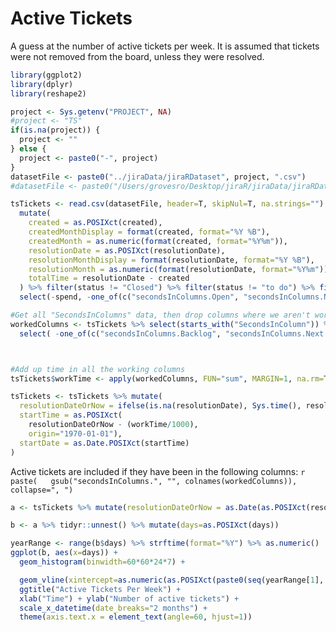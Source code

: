 # Active Tickets

A guess at the number of active tickets per week.
It is assumed that tickets were not removed from the board, unless they were resolved.

```r

library(ggplot2)
library(dplyr)
library(reshape2)

```

```r
project <- Sys.getenv("PROJECT", NA)
#project <- "TS"
if(is.na(project)) {
  project <- ""
} else { 
  project <- paste0("-", project)
}
datasetFile <- paste0("../jiraData/jiraRDataset", project, ".csv")
#datasetFile <- paste0("/Users/grovesro/Desktop/jiraR/jiraData/jiraRDataset", project, ".csv")

tsTickets <- read.csv(datasetFile, header=T, skipNul=T, na.strings="") %>%
  mutate(
    created = as.POSIXct(created), 
    createdMonthDisplay = format(created, format="%Y %B"),
    createdMonth = as.numeric(format(created, format="%Y%m")),
    resolutionDate = as.POSIXct(resolutionDate), 
    resolutionMonthDisplay = format(resolutionDate, format="%Y %B"),
    resolutionMonth = as.numeric(format(resolutionDate, format="%Y%m")),
    totalTime = resolutionDate - created
  ) %>% filter(status != "Closed") %>% filter(status != "to do") %>% filter(status != "open") %>% filter(ticketType != "Epic") %>%
  select(-spend, -one_of(c("secondsInColumns.Open", "secondsInColumns.New", "secondsInColumns.Next.Up", "secondsInColumns.Backlog", "secondsInColumns.Resolved", "secondsInColumns.Reopened", "secondsInColumns.Closed", "secondsInColumns.Done", "secondsInColumns.Coming.Next"))) 

#Get all "SecondsInColumns" data, then drop columns where we aren't working on it
workedColumns <- tsTickets %>% select(starts_with("SecondsInColumn")) %>%
  select( -one_of(c("secondsInColumns.Backlog", "secondsInColumns.Next.Up", "secondsInColumns.New", "secondsInColumns.Done", "secondsInColumns.Closed", "secondsInColumns.Resolved", "secondsInColumns.Open", "secondsInColumns.Reopened")))



#Add up time in all the working columns
tsTickets$workTime <- apply(workedColumns, FUN="sum", MARGIN=1, na.rm=T)

tsTickets <- tsTickets %>% mutate(
  resolutionDateOrNow = ifelse(is.na(resolutionDate), Sys.time(), resolutionDate),
  startTime = as.POSIXct(
    resolutionDateOrNow - (workTime/1000), 
    origin="1970-01-01"), 
  startDate = as.Date.POSIXct(startTime)
)

```

Active tickets are included if they have been in the following columns: `r paste(
  gsub("secondsInColumns.", "", colnames(workedColumns)),
  collapse=", ")`
```r


a <- tsTickets %>% mutate(resolutionDateOrNow = as.Date(as.POSIXct(resolutionDateOrNow, origin="1970-01-01"))) %>% group_by(key) %>% transmute(days=list(seq(from=startDate, to=resolutionDateOrNow, by="day")))

b <- a %>% tidyr::unnest() %>% mutate(days=as.POSIXct(days))

yearRange <- range(b$days) %>% strftime(format="%Y") %>% as.numeric()
ggplot(b, aes(x=days)) + 
  geom_histogram(binwidth=60*60*24*7) +

  geom_vline(xintercept=as.numeric(as.POSIXct(paste0(seq(yearRange[1], yearRange[2]), "-01-01"))), color="grey80", linetype="dashed") +
  ggtitle("Active Tickets Per Week") + 
  xlab("Time") + ylab("Number of active tickets") +
  scale_x_datetime(date_breaks="2 months") + 
  theme(axis.text.x = element_text(angle=60, hjust=1))

```
